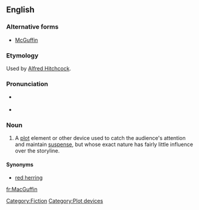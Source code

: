 {{was wotd|2008|March|30}}
==English==
{{wikipedia}}

===Alternative forms===
* [[McGuffin]]

===Etymology===
Used by [[w:Alfred Hitchcock|Alfred Hitchcock]].

===Pronunciation===
* {{a|RP|US}} {{IPA|/məˈɡʌf.ɪn/}}
* {{audio|en-us-MacGuffin.ogg|Audio (US)}}

===Noun===
{{en-noun}}

# {{narratology}} A [[plot]] element or other device used to catch the audience's attention and maintain [[suspense]], but whose exact nature has fairly little influence over the storyline.

====Synonyms====
* [[red herring]]

[[Category:Fiction]]
[[Category:Plot devices]]

[[fr:MacGuffin]]